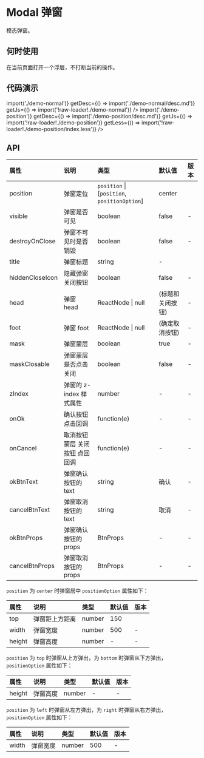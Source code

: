 
# Modal 弹窗

模态弹窗。

## 何时使用

在当前页面打开一个浮层，不打断当前的操作。

## 代码演示

<CodeWrapper>
    <CodeBox
        title="基本弹窗"
        getComponent={() => import('./demo-normal')}
        getDesc={() => import('./demo-normal/desc.md')}
        getJs={() => import('!raw-loader!./demo-normal')}
    />
    <CodeBox
        title="定位弹窗"
        getComponent={() => import('./demo-position')}
        getDesc={() => import('./demo-position/desc.md')}
        getJs={() => import('!raw-loader!./demo-position')}
        getLess={() => import('!raw-loader!./demo-position/index.less')}
    />
</CodeWrapper>

## API

<div className="api">

| 属性            | 说明                            | 类型                                         | 默认值           | 版本 |
| :-------------- | :------------------------------ | :------------------------------------------- | :--------------- | :--- |
| position        | 弹窗定位                        | `position` \| [`position`, `positionOption`] | center           |
| visible         | 弹窗是否可见                    | boolean                                      | false            | -    |
| destroyOnClose  | 弹窗不可见时是否销毁            | boolean                                      | false            | -    |
| title           | 弹窗标题                        | string                                       | -                |
| hiddenCloseIcon | 隐藏弹窗关闭按钮                | boolean                                      | false            | -    |
| head            | 弹窗 head                       | ReactNode \| null                            | (标题和关闭按钮) | -    |
| foot            | 弹窗 foot                       | ReactNode \| null                            | (确定取消按钮)   | -    |
| mask            | 弹窗蒙层                        | boolean                                      | true             | -    |
| maskClosable    | 弹窗蒙层是否点击关闭            | boolean                                      | false            | -    |
| zIndex          | 弹窗的 z-index 样式属性         | number                                       | -                | -    |
| onOk            | 确认按钮 点击回调               | function(e)                                  | -                | -    |
| onCancel        | 取消按钮 蒙层 关闭按钮 点回回调 | function(e)                                  | -                | -    |
| okBtnText       | 弹窗确认按钮的 text             | string                                       | 确认             | -    |
| cancelBtnText   | 弹窗取消按钮的 text             | string                                       | 取消             | -    |
| okBtnProps      | 弹窗确认按钮的 props            | BtnProps                                     | -                | -    |
| cancelBtnProps  | 弹窗取消按钮的 props            | BtnProps                                     | -                | -    |

</div>

`position` 为 `center` 时弹窗居中 `positionOption` 属性如下：

<div className="api">

| 属性   | 说明           | 类型   | 默认值 | 版本 |
| :----- | :------------- | :----- | :----- | :--- |
| top    | 弹窗距上方距离 | number | 150    |
| width  | 弹窗宽度       | number | 500    | -    |
| height | 弹窗高度       | number | -      | -    |

</div>

`position` 为 `top` 时弹窗从上方弹出，为 `bottom` 时弹窗从下方弹出， `positionOption` 属性如下：

<div className="api">

| 属性   | 说明     | 类型   | 默认值 | 版本 |
| :----- | :------- | :----- | :----- | :--- |
| height | 弹窗高度 | number | -      | -    |

</div>

`position` 为 `left` 时弹窗从左方弹出，为 `right` 时弹窗从右方弹出， `positionOption` 属性如下：

<div className="api">

| 属性  | 说明     | 类型   | 默认值 | 版本 |
| :---- | :------- | :----- | :----- | :--- |
| width | 弹窗宽度 | number | 500    | -    |

</div>

